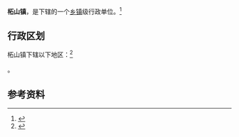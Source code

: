 {{中国乡级行政区|37/07/84/118/000}}

'''柘山镇'''，是{{PRC admin/fullname|37/07/84/118/000|3}}下辖的一个[[乡镇|乡镇]]级行政单位。<ref>{{PRC admin/ref sgc|{{PRC admin/parent|37/07/84/118/000}}}}</ref>

== 行政区划 ==

柘山镇下辖以下地区：<ref>{{PRC admin/ref sgc|37/07/84/118/000}}</ref>

{{PRC admin/children|37/07/84/118/000}}。

== 参考资料 ==

{{reflist}}

{{行政区划小作品}}
{{PRC admin/navcat|37/07/84/118/000}}